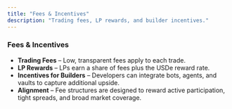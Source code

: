 ```yaml
---
title: "Fees & Incentives"
description: "Trading fees, LP rewards, and builder incentives."
---
```


### Fees & Incentives

- **Trading Fees** – Low, transparent fees apply to each trade.
- **LP Rewards** – LPs earn a share of fees plus the USDe reward rate.
- **Incentives for Builders** – Developers can integrate bots, agents, and vaults to capture additional upside.
- **Alignment** – Fee structures are designed to reward active participation, tight spreads, and broad market coverage.


